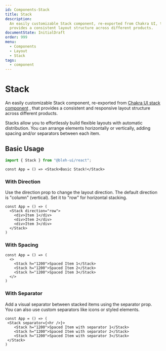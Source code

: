 ```yaml
---
id: Components-Stack
title: Stack
description:
  An easily customizable Stack component, re-exported from Chakra UI, that
  provides a consistent layout structure across different products.
documentState: InitialDraft
order: 999
menu:
  - Components
  - Layout
  - Stack
tags:
  - component
---
```


# Stack

An easily customizable Stack component, re-exported from
[Chakra UI stack component](https://www.chakra-ui.com/docs/components/stack) ,
that provides a consistent and responsive layout structure across different products.

Stacks allow you to effortlessly build flexible layouts with automatic
distribution. You can arrange elements horizontally or vertically, adding
spacing and/or separators between each item.

## Basic Usage

```jsx
import { Stack } from "@bleh-ui/react";
```

```jsx-live
const App = () => <Stack>Basic Stack!</Stack>
```

### With Direction

Use the direction prop to change the layout direction. The default direction is
"column" (vertical). Set it to "row" for horizontal stacking.

```jsx-live
const App = () => (
  <Stack direction="row">
    <div>Item 1</div>
    <div>Item 2</div>
    <div>Item 3</div>
  </Stack>
)
```

### With Spacing

```jsx-live
const App = () => (
  <>
    <Stack h="1200">Spaced Item 1</Stack>
    <Stack h="1200">Spaced Item 2</Stack>
    <Stack h="1200">Spaced Item 3</Stack>
  </>
)
```

### With Separator

Add a visual separator between stacked items using the separator prop. You can
also use custom separators like icons or styled elements.

```jsx-live
const App = () => (
 <Stack separator={<hr />}>
    <Stack h="1200">Spaced Item with separator 1</Stack>
    <Stack h="1200">Spaced Item with separator 2</Stack>
    <Stack h="1200">Spaced Item with separator 3</Stack>
 </Stack>
)
```
